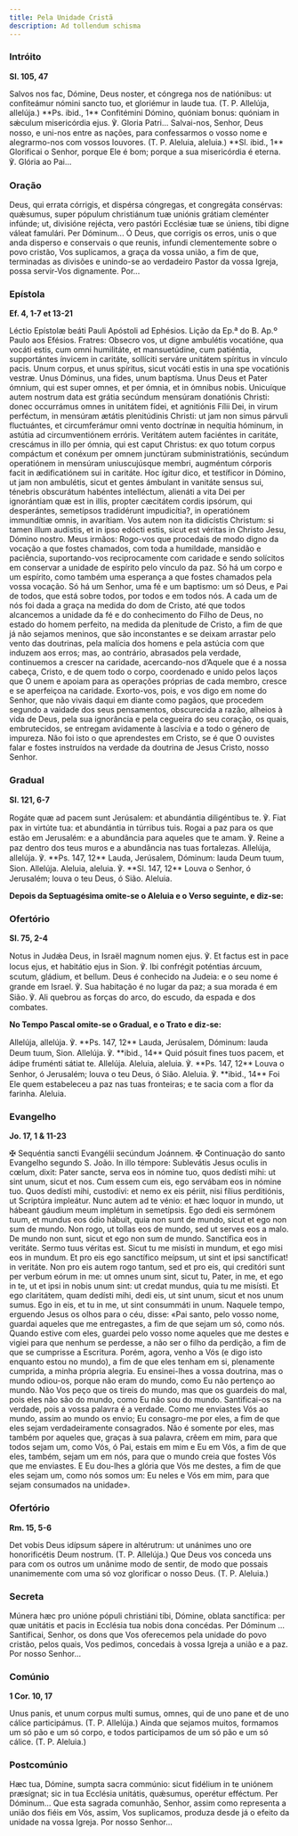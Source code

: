 ```yaml
---
title: Pela Unidade Cristã
description: Ad tollendum schisma
---
```


### Intróito

**Sl. 105, 47**

<div class="side-by-side not-content">
  <span>
    Salvos nos fac, Dómine, Deus noster, et cóngrega nos de natiónibus: ut confiteámur nómini sancto
    tuo, et gloriémur in laude tua. (T. P. Allelúja, allelúja.) **Ps. ibid., 1** Confitémini Dómino,
    quóniam bonus: quóniam in sǽculum misericórdia ejus. ℣. Gloria Patri...
  </span>
  <span>
    Salvai-nos, Senhor, Deus nosso, e uni-nos entre as nações, para confessarmos o vosso nome e
    alegrarmo-nos com vossos louvores. (T. P. Aleluia, aleluia.) **Sl. ibid., 1** Glorificai o
    Senhor, porque Ele é bom; porque a sua misericórdia é eterna. ℣. Glória ao Pai...
  </span>
</div>

### Oração

<div class="side-by-side not-content">
  <span>
    Deus, qui errata córrigis, et dispérsa cóngregas, et congregáta consérvas: quǽsumus, super
    pópulum christiánum tuæ uniónis grátiam cleménter infúnde; ut, divisióne rejécta, vero pastóri
    Ecclésiæ tuæ se úniens, tibi digne váleat famulári. Per Dóminum...
  </span>
  <span>
    Ó Deus, que corrigis os erros, unis o que anda disperso e conservais o que reunis, infundi
    clementemente sobre o povo cristão, Vos suplicamos, a graça da vossa união, a fim de que,
    terminadas as divisões e unindo-se ao verdadeiro Pastor da vossa Igreja, possa servir-Vos
    dignamente. Por...
  </span>
</div>

### Epístola

**Ef. 4, 1-7 et 13-21**

<div class="side-by-side not-content">
  <span>Léctio Epístolæ beáti Pauli Apóstoli ad Ephésios.</span>
  <span>Lição da Ep.ª do B. Ap.º Paulo aos Efésios.</span>
  <span>
    Fratres: Obsecro vos, ut digne ambulétis vocatióne, qua vocáti estis, cum omni humilitáte, et
    mansuetúdine, cum patiéntia, supportántes ínvicem in caritáte, sollíciti serváre unitátem
    spíritus in vínculo pacis. Unum corpus, et unus spíritus, sicut vocáti estis in una spe
    vocatiónis vestræ. Unus Dóminus, una fides, unum baptísma. Unus Deus et Pater ómnium, qui est
    super omnes, et per ómnia, et in ómnibus nobis. Unicuíque autem nostrum data est grátia secúndum
    mensúram donatiónis Christi: donec occurrámus omnes in unitátem fídei, et agnitiónis Fílii Dei,
    in virum perféctum, in mensúram ætátis plenitúdinis Christi: ut jam non simus párvuli
    fluctuántes, et circumferámur omni vento doctrínæ in nequítia hóminum, in astútia ad
    circumventiónem erróris. Veritátem autem faciéntes in caritáte, crescámus in illo per ómnia, qui
    est caput Christus: ex quo totum corpus compáctum et conéxum per omnem junctúram
    subministratiónis, secúndum operatiónem in mensúram uniuscujúsque membri, augméntum córporis
    facit in ædificatiónem sui in caritáte. Hoc ígitur dico, et testíficor in Dómino, ut jam non
    ambulétis, sicut et gentes ámbulant in vanitáte sensus sui, ténebris obscurátum habéntes
    intelléctum, alienáti a vita Dei per ignorántiam quæ est in illis, propter cæcitátem cordis
    ipsórum, qui desperántes, semetípsos tradidérunt impudicítia?, in operatiónem immundítiæ omnis,
    in avarítiam. Vos autem non ita didicístis Christum: si tamen illum audístis, et in ipso edócti
    estis, sicut est véritas in Christo Jesu, Dómino nostro.
  </span>
  <span>
    Meus irmãos: Rogo-vos que procedais de modo digno da vocação a que fostes chamados, com toda a
    humildade, mansidão e paciência, suportando-vos reciprocamente com caridade e sendo solícitos em
    conservar a unidade de espírito pelo vínculo da paz. Só há um corpo e um espírito, como também
    uma esperança a que fostes chamados pela vossa vocação. Só há um Senhor, uma fé e um baptismo:
    um só Deus, e Pai de todos, que está sobre todos, por todos e em todos nós. A cada um de nós foi
    dada a graça na medida do dom de Cristo, até que todos alcancemos a unidade da fé e do
    conhecimento do Filho de Deus, no estado do homem perfeito, na medida da plenitude de Cristo, a
    fim de que já não sejamos meninos, que são inconstantes e se deixam arrastar pelo vento das
    doutrinas, pela malícia dos homens e pela astúcia com que induzem aos erros; mas, ao contrário,
    abrasados pela verdade, continuemos a crescer na caridade, acercando-nos d’Aquele que é a nossa
    cabeça, Cristo, e de quem todo o corpo, coordenado e unido pelos laços que O unem e apoiam para
    as operações próprias de cada membro, cresce e se aperfeiçoa na caridade. Exorto-vos, pois, e
    vos digo em nome do Senhor, que não vivais daqui em diante como pagãos, que procedem segundo a
    vaidade dos seus pensamentos, obscurecida a razão, alheios à vida de Deus, pela sua ignorância e
    pela cegueira do seu coração, os quais, embrutecidos, se entregam avidamente à lascívia e a todo
    o género de impureza. Não foi isto o que aprendestes em Cristo, se é que O ouvistes falar e
    fostes instruídos na verdade da doutrina de Jesus Cristo, nosso Senhor.
  </span>
</div>

### Gradual

**Sl. 121, 6-7**

<div class="side-by-side not-content">
  <span>
    Rogáte quæ ad pacem sunt Jerúsalem: et abundántia diligéntibus te. ℣. Fiat pax in virtúte tua:
    et abundántia in túrribus tuis.
  </span>
  <span>
    Rogai a paz para os que estão em Jerusalém: e a abundância para aqueles que te amam. ℣. Reine a
    paz dentro dos teus muros e a abundância nas tuas fortalezas.
  </span>
  <span>
    Allelúja, allelúja. ℣. **Ps. 147, 12** Lauda, Jerúsalem, Dóminum: lauda Deum tuum, Sion.
    Allelúja.
  </span>
  <span>
    Aleluia, aleluia. ℣. **Sl. 147, 12** Louva o Senhor, ó Jerusalém; louva o teu Deus, ó Sião.
    Aleluia.
  </span>
</div>

**Depois da Septuagésima omite-se o Aleluia e o Verso seguinte, e diz-se:**

### Ofertório

**Sl. 75, 2-4**

<div class="side-by-side not-content">
  <span>
    Notus in Judǽa Deus, in Israël magnum nomen ejus. ℣. Et factus est in pace locus ejus, et
    habitátio ejus in Sion. ℣. Ibi confrégit poténtias árcuum, scutum, gládium, et bellum.
  </span>
  <span>
    Deus é conhecido na Judeia: e o seu nome é grande em Israel. ℣. Sua habitação é no lugar da paz;
    a sua morada é em Sião. ℣. Ali quebrou as forças do arco, do escudo, da espada e dos combates.
  </span>
</div>

**No Tempo Pascal omite-se o Gradual, e o Trato e diz-se:**

<div class="side-by-side not-content">
  <span>
    Allelúja, allelúja. ℣. **Ps. 147, 12** Lauda, Jerúsalem, Dóminum: lauda Deum tuum, Sion.
    Allelúja. ℣. **ibid., 14** Quid pósuit fines tuos pacem, et ádipe fruménti sátiat te. Allelúja.
  </span>
  <span>
    Aleluia, aleluia. ℣. **Ps. 147, 12** Louva o Senhor, ó Jerusalém; louva o teu Deus, ó Sião.
    Aleluia. ℣. **ibid., 14** Foi Ele quem estabeleceu a paz nas tuas fronteiras; e te sacia com a
    flor da farinha. Aleluia.
  </span>
</div>

### Evangelho

**Jo. 17, 1 & 11-23**

<div class="side-by-side not-content">
  <span>
    <span class="text-red-500">✠</span> Sequéntia sancti Evangélii secúndum Joánnem.
  </span>
  <span>
    <span class="text-red-500">✠</span> Continuação do santo Evangelho segundo S. João.
  </span>
  <span>
    In illo témpore: Sublevátis Jesus oculis in cœlum, dixit: Pater sancte, serva eos in nómine tuo,
    quos dedísti mihi: ut sint unum, sicut et nos. Cum essem cum eis, ego servábam eos in nómine
    tuo. Quos dedísti mihi, custodívi: et nemo ex eis périit, nisi fílius perditiónis, ut Scriptúra
    impleátur. Nunc autem ad te vénio: et hæc loquor in mundo, ut hábeant gáudium meum implétum in
    semetípsis. Ego dedi eis sermónem tuum, et mundus eos ódio hábuit, quia non sunt de mundo, sicut
    et ego non sum de mundo. Non rogo, ut tollas eos de mundo, sed ut serves eos a malo. De mundo
    non sunt, sicut et ego non sum de mundo. Sanctífica eos in veritáte. Sermo tuus véritas est.
    Sicut tu me misísti in mundum, et ego misi eos in mundum. Et pro eis ego sanctífico meípsum, ut
    sint et ipsi sanctíficat! in veritáte. Non pro eis autem rogo tantum, sed et pro eis, qui
    creditóri sunt per verbum eórum in me: ut omnes unum sint, sicut tu, Pater, in me, et ego in te,
    ut et ipsi in nobis unum sint: ut credat mundus, quia tu me misísti. Et ego claritátem, quam
    dedísti mihi, dedi eis, ut sint unum, sicut et nos unum sumus. Ego in eis, et tu in me, ut sint
    consummáti in unum.
  </span>
  <span>
    Naquele tempo, erguendo Jesus os olhos para o céu, disse: «Pai santo, pelo vosso nome, guardai
    aqueles que me entregastes, a fim de que sejam um só, como nós. Quando estive com eles, guardei
    pelo vosso nome aqueles que me destes e vigiei para que nenhum se perdesse, a não ser o filho da
    perdição, a fim de que se cumprisse a Escritura. Porém, agora, venho a Vós (e digo isto enquanto
    estou no mundo), a fim de que eles tenham em si, plenamente cumprida, a minha própria alegria.
    Eu ensinei-lhes a vossa doutrina, mas o mundo odiou-os, porque não eram do mundo, como Eu não
    pertenço ao mundo. Não Vos peço que os tireis do mundo, mas que os guardeis do mal, pois eles
    não são do mundo, como Eu não sou do mundo. Santificai-os na verdade, pois a vossa palavra é a
    verdade. Como me enviastes Vós ao mundo, assim ao mundo os envio; Eu consagro-me por eles, a fim
    de que eles sejam verdadeiramente consagrados. Não é somente por eles, mas também por aqueles
    que, graças à sua palavra, crêem em mim, para que todos sejam um, como Vós, ó Pai, estais em mim
    e Eu em Vós, a fim de que eles, também, sejam um em nós, para que o mundo creia que fostes Vós
    que me enviastes. E Eu dou-lhes a glória que Vós me destes, a fim de que eles sejam um, como nós
    somos um: Eu neles e Vós em mim, para que sejam consumados na unidade».
  </span>
</div>

### Ofertório

**Rm. 15, 5-6**

<div class="side-by-side not-content">
  <span>
    Det vobis Deus idípsum sápere in altérutrum: ut unánimes uno ore honorificétis Deum nostrum. (T.
    P. Allelúja.)
  </span>
  <span>
    Que Deus vos conceda uns para com os outros um unânime modo de sentir, de modo que possais
    unanimemente com uma só voz glorificar o nosso Deus. (T. P. Aleluia.)
  </span>
</div>

### Secreta

<div class="side-by-side not-content">
  <span>
    Múnera hæc pro unióne pópuli christiáni tibi, Dómine, oblata sanctífica: per quæ unitátis et
    pacis in Ecclésia tua nobis dona concédas. Per Dóminum ...
  </span>
  <span>
    Santificai, Senhor, os dons que Vos oferecemos pela unidade do povo cristão, pelos quais, Vos
    pedimos, concedais à vossa Igreja a união e a paz. Por nosso Senhor...
  </span>
</div>

### Comúnio

**1 Cor. 10, 17**

<div class="side-by-side not-content">
  <span>
    Unus panis, et unum corpus multi sumus, omnes, qui de uno pane et de uno cálice participámus.
    (T. P. Allelúja.)
  </span>
  <span>
    Ainda que sejamos muitos, formamos um só pão e um só corpo, e todos participamos de um só pão e
    um só cálice. (T. P. Aleluia.)
  </span>
</div>

### Postcomúnio

<div class="side-by-side not-content">
  <span>
    Hæc tua, Dómine, sumpta sacra commúnio: sicut fidélium in te uniónem præsígnat; sic in tua
    Ecclésia unitátis, quǽsumus, operétur efféctum. Per Dóminum...
  </span>
  <span>
    Que esta sagrada comunhão, Senhor, assim como representa a união dos fiéis em Vós, assim, Vos
    suplicamos, produza desde já o efeito da unidade na vossa Igreja. Por nosso Senhor...
  </span>
</div>
